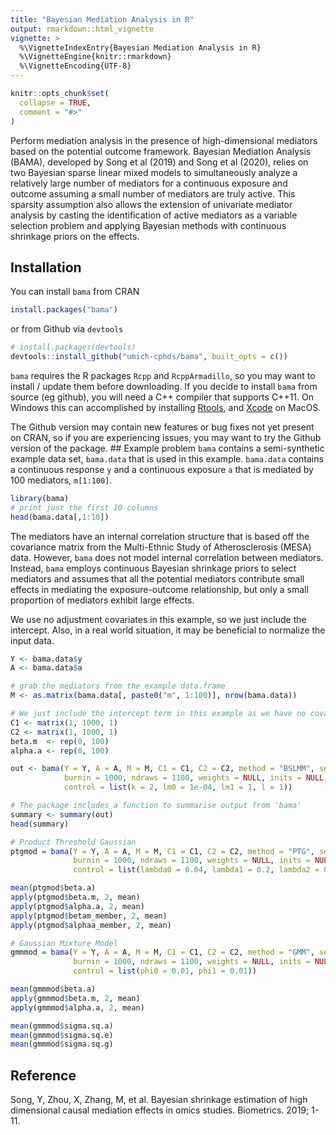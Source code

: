 ```yaml
---
title: "Bayesian Mediation Analysis in R"
output: rmarkdown::html_vignette
vignette: >
  %\VignetteIndexEntry{Bayesian Mediation Analysis in R}
  %\VignetteEngine{knitr::rmarkdown}
  %\VignetteEncoding{UTF-8}
---
```


```r
knitr::opts_chunk$set(
  collapse = TRUE,
  comment = "#>"
)
```

Perform mediation analysis in the presence of high-dimensional
mediators based on the potential outcome framework. Bayesian Mediation
Analysis (BAMA), developed by Song et al (2019) and
Song et al (2020),
relies on two Bayesian sparse linear mixed models to simultaneously analyze
a relatively large number of mediators for a continuous exposure and outcome
assuming a small number of mediators are truly active. This sparsity
assumption also allows the extension of univariate mediator analysis by
casting the identification of active mediators as a variable selection
problem and applying Bayesian methods with continuous shrinkage priors on
the effects.

## Installation
You can install `bama` from CRAN
```r
install.packages("bama")
```

or from Github via `devtools`
```r
# install.packages(devtools)
devtools::install_github("umich-cphds/bama", built_opts = c())
```
`bama` requires the R packages `Rcpp` and `RcppArmadillo`, so you may want to
install / update them before downloading. If you decide to install `bama` from
source (eg github), you will need a C++ compiler that supports C++11. On Windows
this can accomplished by installing
[Rtools](https://cran.r-project.org/bin/windows/Rtools/), and
[Xcode](https://apps.apple.com/us/app/xcode/id497799835?mt=12) on MacOS.

The Github version may contain new features or bug fixes not yet present on
CRAN, so if you are experiencing issues, you may want to try the Github
version of the package.
## Example problem
`bama` contains a semi-synthetic example data set, `bama.data` that is used in
this example. `bama.data` contains a continuous response `y` and a continuous
exposure `a` that is mediated by 100 mediators, `m[1:100]`.

```r
library(bama)
# print just the first 10 columns
head(bama.data[,1:10])
```

The mediators have an internal correlation structure that is based off the
covariance matrix from the Multi-Ethnic Study of Atherosclerosis (MESA) data.
However, `bama` does not model internal correlation between mediators.
Instead, `bama` employs continuous Bayesian shrinkage priors to select mediators
and assumes that all the potential mediators contribute small effects
in mediating the exposure-outcome relationship, but only a small proportion of
mediators exhibit large effects.

We use no adjustment covariates in this example, so we just include the
intercept. Also, in a real world situation, it may be beneficial to normalize
the input data.

```r
Y <- bama.data$y
A <- bama.data$a

# grab the mediators from the example data.frame
M <- as.matrix(bama.data[, paste0("m", 1:100)], nrow(bama.data))

# We just include the intercept term in this example as we have no covariates
C1 <- matrix(1, 1000, 1)
C2 <- matrix(1, 1000, 1)
beta.m  <- rep(0, 100)
alpha.a <- rep(0, 100)

out <- bama(Y = Y, A = A, M = M, C1 = C1, C2 = C2, method = "BSLMM", seed = 1234,
            burnin = 1000, ndraws = 1100, weights = NULL, inits = NULL, 
            control = list(k = 2, lm0 = 1e-04, lm1 = 1, l = 1))

# The package includes a function to summarise output from 'bama'
summary <- summary(out)
head(summary)

# Product Threshold Gaussian 
ptgmod = bama(Y = Y, A = A, M = M, C1 = C1, C2 = C2, method = "PTG", seed = 1234,
              burnin = 1000, ndraws = 1100, weights = NULL, inits = NULL, 
              control = list(lambda0 = 0.04, lambda1 = 0.2, lambda2 = 0.2))

mean(ptgmod$beta.a)
apply(ptgmod$beta.m, 2, mean)
apply(ptgmod$alpha.a, 2, mean)
apply(ptgmod$betam_member, 2, mean)
apply(ptgmod$alphaa_member, 2, mean)

# Gaussian Mixture Model
gmmmod = bama(Y = Y, A = A, M = M, C1 = C1, C2 = C2, method = "GMM", seed = 1234,
              burnin = 1000, ndraws = 1100, weights = NULL, inits = NULL, 
              control = list(phi0 = 0.01, phi1 = 0.01))

mean(gmmmod$beta.a)
apply(gmmmod$beta.m, 2, mean)
apply(gmmmod$alpha.a, 2, mean)

mean(gmmmod$sigma.sq.a)
mean(gmmmod$sigma.sq.e)
mean(gmmmod$sigma.sq.g)
```

## Reference
Song, Y, Zhou, X, Zhang, M, et al. Bayesian shrinkage estimation of high
dimensional causal mediation effects in omics studies. Biometrics. 2019;
1-11.
